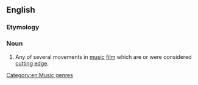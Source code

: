 {{also|new-wave|new wave}}
==English==
{{wikipedia}}

===Etymology===
{{calque|new|wave|etyl term=Nouvelle Vague|etyl lang=fr|lang=en}}

===Noun===
{{en-noun|head=[[new|New]] [[wave|Wave]]|-}}

# Any of several movements in [[music]] [[film]] which are or were considered [[cutting edge]].

[[Category:en:Music genres]]